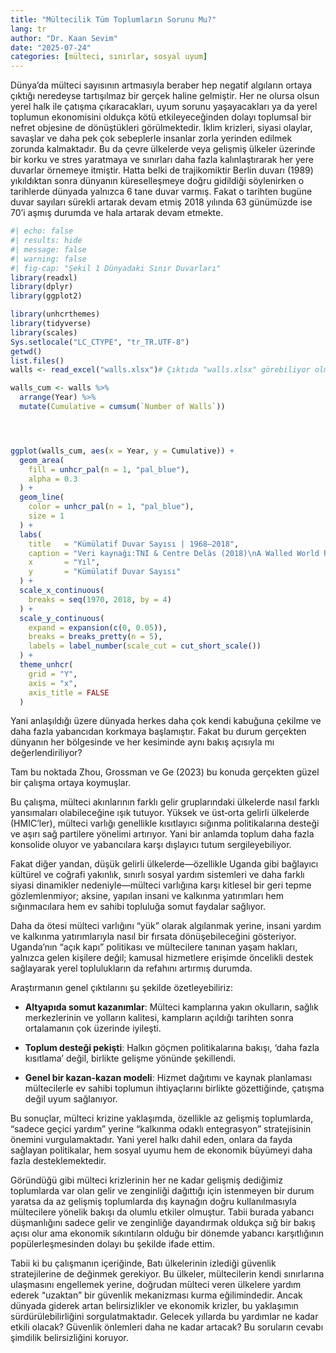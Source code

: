 ```yaml
---
title: "Mültecilik Tüm Toplumların Sorunu Mu?"
lang: tr
author: "Dr. Kaan Sevim"
date: "2025-07-24"
categories: [mülteci, sınırlar, sosyal uyum]
---
```


Dünya’da mülteci sayısının artmasıyla beraber hep negatif algıların ortaya çıktığı neredeyse tartışılmaz bir gerçek haline gelmiştir. Her ne olursa olsun yerel halk ile çatışma çıkaracakları, uyum sorunu yaşayacakları ya da yerel toplumun ekonomisini oldukça kötü etkileyeceğinden dolayı toplumsal bir nefret objesine de dönüştükleri görülmektedir. İklim krizleri, siyasi olaylar, savaşlar ve daha pek çok sebeplerle insanlar zorla yerinden edilmek zorunda kalmaktadır. Bu da çevre ülkelerde veya gelişmiş ülkeler üzerinde bir korku ve stres yaratmaya ve sınırları daha fazla kalınlaştırarak her yere duvarlar örnemeye itmiştir. Hatta belki de trajikomiktir Berlin duvarı (1989) yıkıldıktan sonra dünyanın küreselleşmeye doğru gidildiği söylenirken o tarihlerde dünyada yalnızca 6 tane duvar varmış. Fakat o tarihten bugüne duvar sayıları sürekli artarak devam etmiş 2018 yılında 63 günümüzde ise 70’i aşmış durumda ve hala artarak devam etmekte.

```r
#| echo: false
#| results: hide
#| message: false
#| warning: false
#| fig-cap: "Şekil 1 Dünyadaki Sınır Duvarları"
library(readxl)
library(dplyr)
library(ggplot2)

library(unhcrthemes)
library(tidyverse)
library(scales)
Sys.setlocale("LC_CTYPE", "tr_TR.UTF-8")
getwd()
list.files()  
walls <- read_excel("walls.xlsx")# Çıktıda "walls.xlsx" görebiliyor olmalısınız

walls_cum <- walls %>%
  arrange(Year) %>%
  mutate(Cumulative = cumsum(`Number of Walls`))




ggplot(walls_cum, aes(x = Year, y = Cumulative)) +
  geom_area(
    fill = unhcr_pal(n = 1, "pal_blue"),
    alpha = 0.3
  ) +
  geom_line(
    color = unhcr_pal(n = 1, "pal_blue"),
    size = 1
  ) +
  labs(
    title   = "Kümülatif Duvar Sayısı | 1968–2018",
    caption = "Veri kaynağı:TNI & Centre Delàs (2018)\nA Walled World Report",
    x       = "Yıl",
    y       = "Kümülatif Duvar Sayısı"
  ) +
  scale_x_continuous(
    breaks = seq(1970, 2018, by = 4)
  ) +
  scale_y_continuous(
    expand = expansion(c(0, 0.05)),
    breaks = breaks_pretty(n = 5),
    labels = label_number(scale_cut = cut_short_scale())
  ) +
  theme_unhcr(
    grid = "Y",
    axis = "x",
    axis_title = FALSE
  )
```

Yani anlaşıldığı üzere dünyada herkes daha çok kendi kabuğuna çekilme ve daha fazla yabancıdan korkmaya başlamıştır. Fakat bu durum gerçekten dünyanın her bölgesinde ve her kesiminde aynı bakış açısıyla mı değerlendiriliyor?

Tam bu noktada Zhou, Grossman ve Ge (2023) bu konuda gerçekten güzel bir çalışma ortaya koymuşlar.

Bu çalışma, mülteci akınlarının farklı gelir gruplarındaki ülkelerde nasıl farklı yansımaları olabileceğine ışık tutuyor. Yüksek ve üst‑orta gelirli ülkelerde (HMIC’ler), mülteci varlığı genellikle kısıtlayıcı sığınma politikalarına desteği ve aşırı sağ partilere yönelimi artırıyor. Yani bir anlamda toplum daha fazla konsolide oluyor ve yabancılara karşı dışlayıcı tutum sergileyebiliyor.

Fakat diğer yandan, düşük gelirli ülkelerde—özellikle Uganda gibi bağlayıcı kültürel ve coğrafi yakınlık, sınırlı sosyal yardım sistemleri ve daha farklı siyasi dinamikler nedeniyle—mülteci varlığına karşı kitlesel bir geri tepme gözlemlenmiyor; aksine, yapılan insani ve kalkınma yatırımları hem sığınmacılara hem ev sahibi topluluğa somut faydalar sağlıyor.

Daha da ötesi mülteci varlığını “yük” olarak algılanmak yerine, insani yardım ve kalkınma yatırımlarıyla nasıl bir fırsata dönüşebileceğini gösteriyor. Uganda’nın “açık kapı” politikası ve mültecilere tanınan yaşam hakları, yalnızca gelen kişilere değil; kamusal hizmetlere erişimde öncelikli destek sağlayarak yerel toplulukların da refahını artırmış durumda.

Araştırmanın genel çıktılarını şu şekilde özetleyebiliriz:

-   **Altyapıda somut kazanımlar**: Mülteci kamplarına yakın okulların, sağlık merkezlerinin ve yolların kalitesi, kampların açıldığı tarihten sonra ortalamanın çok üzerinde iyileşti.

-   **Toplum desteği pekişti**: Halkın göçmen politikalarına bakışı, ‘daha fazla kısıtlama’ değil, birlikte gelişme yönünde şekillendi.

-   **Genel bir kazan-kazan modeli**: Hizmet dağıtımı ve kaynak planlaması mültecilerle ev sahibi toplumun ihtiyaçlarını birlikte gözettiğinde, çatışma değil uyum sağlanıyor.

Bu sonuçlar, mülteci krizine yaklaşımda, özellikle az gelişmiş toplumlarda, “sadece geçici yardım” yerine “kalkınma odaklı entegrasyon” stratejisinin önemini vurgulamaktadır. Yani yerel halkı dahil eden, onlara da fayda sağlayan politikalar, hem sosyal uyumu hem de ekonomik büyümeyi daha fazla desteklemektedir.

Göründüğü gibi mülteci krizlerinin her ne kadar gelişmiş dediğimiz toplumlarda var olan gelir ve zenginliği dağıttığı için istenmeyen bir durum yaratsa da az gelişmiş toplumlarda dış kaynağın doğru kullanılmasıyla mültecilere yönelik bakışı da olumlu etkiler olmuştur. Tabii burada yabancı düşmanlığını sadece gelir ve zenginliğe dayandırmak oldukça sığ bir bakış açısı olur ama ekonomik sıkıntıların olduğu bir dönemde yabancı karşıtlığının popülerleşmesinden dolayı bu şekilde ifade ettim.

Tabii ki bu çalışmanın içeriğinde, Batı ülkelerinin izlediği güvenlik stratejilerine de değinmek gerekiyor. Bu ülkeler, mültecilerin kendi sınırlarına ulaşmasını engellemek yerine, doğrudan mülteci veren ülkelere yardım ederek "uzaktan" bir güvenlik mekanizması kurma eğilimindedir. Ancak dünyada giderek artan belirsizlikler ve ekonomik krizler, bu yaklaşımın sürdürülebilirliğini sorgulatmaktadır. Gelecek yıllarda bu yardımlar ne kadar etkili olacak? Güvenlik önlemleri daha ne kadar artacak? Bu soruların cevabı şimdilik belirsizliğini koruyor.
